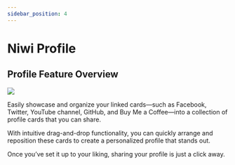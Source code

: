 ```yaml
---
sidebar_position: 4
---
```



# Niwi Profile

## Profile Feature Overview

<div className="relative rounded-[12px] overflow-hidden my-5">
  <img className="w-full" src="/profile/profile.gif" />
</div>


Easily showcase and organize your linked cards—such as Facebook, Twitter, YouTube channel, GitHub, and Buy Me a Coffee—into a collection of profile cards that you can share.

With intuitive drag-and-drop functionality, you can quickly arrange and reposition these cards to create a personalized profile that stands out.

Once you’ve set it up to your liking, sharing your profile is just a click away.
